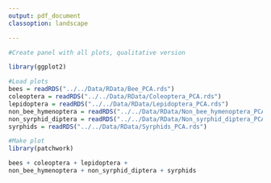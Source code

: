 ```yaml
---
output: pdf_document
classoption: landscape

---
```




```r

#Create panel with all plots, qualitative version

library(ggplot2)

#Load plots
bees = readRDS("../../Data/RData/Bee_PCA.rds")
coleoptera = readRDS("../../Data/RData/Coleoptera_PCA.rds")
lepidoptera = readRDS("../../Data/RData/Lepidoptera_PCA.rds")
non_bee_hymenoptera = readRDS("../../Data/RData/Non_bee_hymenoptera_PCA.rds")
non_syrphid_diptera = readRDS("../../Data/RData/Non_syrphid_diptera_PCA.rds")
syrphids = readRDS("../../Data/RData/Syrphids_PCA.rds")

#Make plot
library(patchwork)

bees + coleoptera + lepidoptera + 
non_bee_hymenoptera + non_syrphid_diptera + syrphids



```


